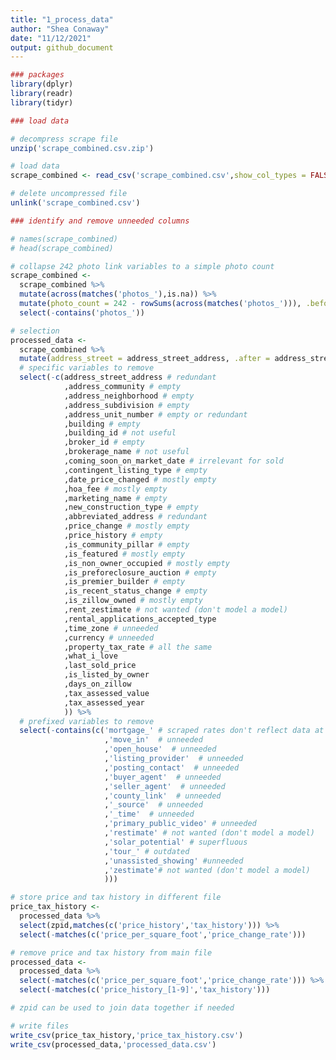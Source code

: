 ```yaml
---
title: "1_process_data"
author: "Shea Conaway"
date: "11/12/2021"
output: github_document
---
```


```r
### packages
library(dplyr)
library(readr)
library(tidyr)
```

```r
### load data

# decompress scrape file
unzip('scrape_combined.csv.zip')

# load data
scrape_combined <- read_csv('scrape_combined.csv',show_col_types = FALSE)

# delete uncompressed file
unlink('scrape_combined.csv')
```

```r
### identify and remove unneeded columns

# names(scrape_combined)
# head(scrape_combined)

# collapse 242 photo link variables to a simple photo count
scrape_combined <-
  scrape_combined %>%
  mutate(across(matches('photos_'),is.na)) %>%
  mutate(photo_count = 242 - rowSums(across(matches('photos_'))), .before = photos_0) %>%
  select(-contains('photos_'))

# selection
processed_data <-
  scrape_combined %>%
  mutate(address_street = address_street_address, .after = address_street_address) %>%
  # specific variables to remove
  select(-c(address_street_address # redundant
            ,address_community # empty
            ,address_neighborhood # empty
            ,address_subdivision # empty
            ,address_unit_number # empty or redundant
            ,building # empty
            ,building_id # not useful
            ,broker_id # empty
            ,brokerage_name # not useful
            ,coming_soon_on_market_date # irrelevant for sold
            ,contingent_listing_type # empty
            ,date_price_changed # mostly empty
            ,hoa_fee # mostly empty
            ,marketing_name # empty
            ,new_construction_type # empty
            ,abbreviated_address # redundant
            ,price_change # mostly empty
            ,price_history # empty
            ,is_community_pillar # empty
            ,is_featured # mostly empty
            ,is_non_owner_occupied # mostly empty
            ,is_preforeclosure_auction # empty
            ,is_premier_builder # empty
            ,is_recent_status_change # empty
            ,is_zillow_owned # mostly empty
            ,rent_zestimate # not wanted (don't model a model)
            ,rental_applications_accepted_type
            ,time_zone # unneeded
            ,currency # unneeded
            ,property_tax_rate # all the same
            ,what_i_love
            ,last_sold_price
            ,is_listed_by_owner
            ,days_on_zillow
            ,tax_assessed_value
            ,tax_assessed_year
            )) %>% 
  # prefixed variables to remove
  select(-contains(c('mortgage_' # scraped rates don't reflect data at time of sale
                     ,'move_in'  # unneeded
                     ,'open_house'  # unneeded
                     ,'listing_provider'  # unneeded
                     ,'posting_contact'  # unneeded
                     ,'buyer_agent'  # unneeded
                     ,'seller_agent'  # unneeded
                     ,'county_link'  # unneeded
                     ,'_source'  # unneeded
                     ,'_time'  # unneeded
                     ,'primary_public_video' # unneeded
                     ,'restimate' # not wanted (don't model a model)
                     ,'solar_potential' # superfluous
                     ,'tour_' # outdated
                     ,'unassisted_showing' #unneeded
                     ,'zestimate'# not wanted (don't model a model)
                     )))
```

```r
# store price and tax history in different file
price_tax_history <-
  processed_data %>%
  select(zpid,matches(c('price_history','tax_history'))) %>%
  select(-matches(c('price_per_square_foot','price_change_rate')))

# remove price and tax history from main file
processed_data <-
  processed_data %>%
  select(-matches(c('price_per_square_foot','price_change_rate'))) %>%
  select(-matches(c('price_history_[1-9]','tax_history')))

# zpid can be used to join data together if needed
```

```r
# write files
write_csv(price_tax_history,'price_tax_history.csv')
write_csv(processed_data,'processed_data.csv')
```









